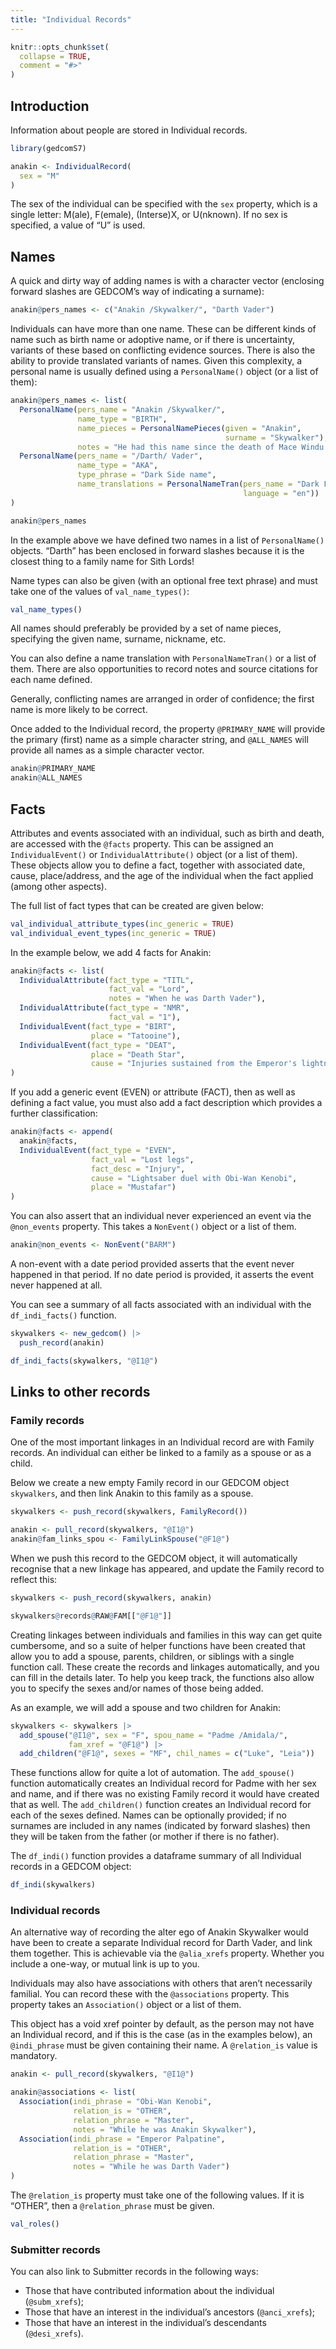 ```yaml
---
title: "Individual Records"
---
```


```r
knitr::opts_chunk$set(
  collapse = TRUE,
  comment = "#>"
)
```

## Introduction

Information about people are stored in Individual records.

```r
library(gedcomS7)

anakin <- IndividualRecord(
  sex = "M"
)
```

The sex of the individual can be specified with the `sex` property, which is a single letter: M(ale), F(emale), (Interse)X, or U(nknown). If no sex is specified, a value of "U" is used.

## Names

A quick and dirty way of adding names is with a character vector (enclosing forward slashes are GEDCOM's way of indicating a surname):

```r
anakin@pers_names <- c("Anakin /Skywalker/", "Darth Vader")
```

Individuals can have more than one name. These can be different kinds of name such as birth name or adoptive name, or if there is uncertainty, variants of these based on conflicting evidence sources. There is also the ability to provide translated variants of names. Given this complexity, a personal name is usually defined using a `PersonalName()` object (or a list of them):

```r
anakin@pers_names <- list(
  PersonalName(pers_name = "Anakin /Skywalker/",
               name_type = "BIRTH",
               name_pieces = PersonalNamePieces(given = "Anakin",
                                                surname = "Skywalker"),
               notes = "He had this name since the death of Mace Windu."),
  PersonalName(pers_name = "/Darth/ Vader",
               name_type = "AKA",
               type_phrase = "Dark Side name",
               name_translations = PersonalNameTran(pers_name = "Dark Father",
                                                    language = "en"))
)

anakin@pers_names
```

In the example above we have defined two names in a list of `PersonalName()` objects. "Darth" has been enclosed in forward slashes because it is the closest thing to a family name for Sith Lords!

Name types can also be given (with an optional free text phrase) and must take one of the values of `val_name_types()`:

```r
val_name_types()
```

All names should preferably be provided by a set of name pieces, specifying the given name, surname, nickname, etc.

You can also define a name translation with `PersonalNameTran()` or a list of them. There are also opportunities to record notes and source citations for each name defined.

Generally, conflicting names are arranged in order of confidence; the first name is more likely to be correct.

Once added to the Individual record, the property `@PRIMARY_NAME` will provide the primary (first) name as a simple character string, and `@ALL_NAMES` will provide all names as a simple character vector.

```r
anakin@PRIMARY_NAME
anakin@ALL_NAMES
```

## Facts

Attributes and events associated with an individual, such as birth and death, are accessed with the `@facts` property. This can be assigned an `IndividualEvent()` or `IndividualAttribute()` object (or a list of them). These objects allow you to define a fact, together with associated date, cause, place/address, and the age of the individual when the fact applied (among other aspects).

The full list of fact types that can be created are given below:

```r
val_individual_attribute_types(inc_generic = TRUE)
val_individual_event_types(inc_generic = TRUE)
```

In the example below, we add 4 facts for Anakin:

```r
anakin@facts <- list(
  IndividualAttribute(fact_type = "TITL",
                      fact_val = "Lord",
                      notes = "When he was Darth Vader"),
  IndividualAttribute(fact_type = "NMR",
                      fact_val = "1"),
  IndividualEvent(fact_type = "BIRT",
                  place = "Tatooine"),
  IndividualEvent(fact_type = "DEAT",
                  place = "Death Star",
                  cause = "Injuries sustained from the Emperor's lightning")
)
```

If you add a generic event (EVEN) or attribute (FACT), then as well as defining a fact value, you must also add a fact description which provides a further classification:

```r
anakin@facts <- append(
  anakin@facts,
  IndividualEvent(fact_type = "EVEN",
                  fact_val = "Lost legs",
                  fact_desc = "Injury",
                  cause = "Lightsaber duel with Obi-Wan Kenobi",
                  place = "Mustafar")
)
```

You can also assert that an individual never experienced an event via the `@non_events` property. This takes a `NonEvent()` object or a list of them.

```r
anakin@non_events <- NonEvent("BARM")
```

A non-event with a date period provided asserts that the event never happened in that period. If no date period is provided, it asserts the event never happened at all.

You can see a summary of all facts associated with an individual with the `df_indi_facts()` function.

```r
skywalkers <- new_gedcom() |> 
  push_record(anakin)

df_indi_facts(skywalkers, "@I1@")
```


## Links to other records

### Family records

One of the most important linkages in an Individual record are with Family records. An individual can either be linked to a family as a spouse or as a child.

Below we create a new empty Family record in our GEDCOM object `skywalkers`, and then link Anakin to this family as a spouse.

```r
skywalkers <- push_record(skywalkers, FamilyRecord())

anakin <- pull_record(skywalkers, "@I1@")
anakin@fam_links_spou <- FamilyLinkSpouse("@F1@")
```

When we push this record to the GEDCOM object, it will automatically recognise that a new linkage has appeared, and update the Family record to reflect this:

```r
skywalkers <- push_record(skywalkers, anakin)

skywalkers@records@RAW@FAM[["@F1@"]]
```

Creating linkages between individuals and families in this way can get quite cumbersome, and so a suite of helper functions have been created that allow you to add a spouse, parents, children, or siblings with a single function call. These create the records and linkages automatically, and you can fill in the details later. To help you keep track, the functions also allow you to specify the sexes and/or names of those being added.

As an example, we will add a spouse and two children for Anakin:

```r
skywalkers <- skywalkers |> 
  add_spouse("@I1@", sex = "F", spou_name = "Padme /Amidala/",
             fam_xref = "@F1@") |> 
  add_children("@F1@", sexes = "MF", chil_names = c("Luke", "Leia"))
```

These functions allow for quite a lot of automation. The `add_spouse()` function automatically creates an Individual record for Padme with her sex and name, and if there was no existing Family record it would have created that as well. The `add_children()` function creates an Individual record for each of the sexes defined. Names can be optionally provided; if no surnames are included in any names (indicated by forward slashes) then they will be taken from the father (or mother if there is no father).

The `df_indi()` function provides a dataframe summary of all Individual records in a GEDCOM object:

```r
df_indi(skywalkers)
```

### Individual records

An alternative way of recording the alter ego of Anakin Skywalker would have been to create a separate Individual record for Darth Vader, and link them together. This is achievable via the `@alia_xrefs` property. Whether you include a one-way, or mutual link is up to you.

Individuals may also have associations with others that aren't necessarily familial. You can record these with the `@associations` property. This property takes an `Association()` object or a list of them.

This object has a void xref pointer by default, as the person may not have an Individual record, and if this is the case (as in the examples below), an `@indi_phrase` must be given containing their name. A `@relation_is` value is mandatory.

```r
anakin <- pull_record(skywalkers, "@I1@")

anakin@associations <- list(
  Association(indi_phrase = "Obi-Wan Kenobi",
              relation_is = "OTHER",
              relation_phrase = "Master",
              notes = "While he was Anakin Skywalker"),
  Association(indi_phrase = "Emperor Palpatine",
              relation_is = "OTHER",
              relation_phrase = "Master",
              notes = "While he was Darth Vader")
)
```

The `@relation_is` property must take one of the following values. If it is "OTHER", then a `@relation_phrase` must be given.

```r
val_roles()
```

### Submitter records

You can also link to Submitter records in the following ways:

* Those that have contributed information about the individual (`@subm_xrefs`); 
* Those that have an interest in the individual's ancestors (`@anci_xrefs`);
* Those that have an interest in the individual's descendants (`@desi_xrefs`).
